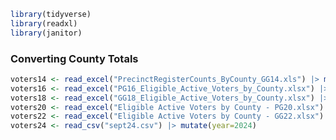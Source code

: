 ```r
library(tidyverse)
library(readxl)
library(janitor)
```

### Converting County Totals

```r
voters14 <- read_excel("PrecinctRegisterCounts_ByCounty_GG14.xls") |> mutate(year=2014)
voters16 <- read_excel("PG16_Eligible_Active_Voters_by_County.xlsx") |> mutate(year=2016)
voters18 <- read_excel("GG18_Eligible_Active_Voters_by_County.xlsx") |> mutate(year=2018)
voters20 <- read_excel("Eligible Active Voters by County - PG20.xlsx") |> mutate(year=2020)
voters22 <- read_excel("Eligible Active Voters by County - GG22.xlsx") |> mutate(year=2022)
voters24 <- read_csv("sept24.csv") |> mutate(year=2024)
```


